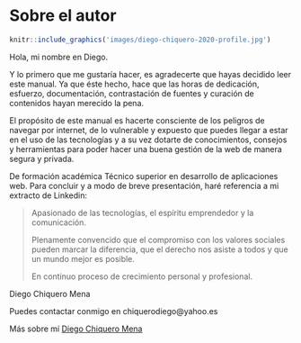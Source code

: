 # Sobre el autor {#autor .unnumbered}

```r
knitr::include_graphics('images/diego-chiquero-2020-profile.jpg')
```

Hola, mi nombre en Diego.

Y lo primero que me gustaría hacer, es agradecerte que hayas decidido leer este manual. Ya que éste hecho, hace que las horas de dedicación, esfuerzo, documentación, contrastación de fuentes y curación de contenidos hayan merecido la pena.

El propósito de este manual es hacerte consciente de los peligros de navegar por internet, de lo vulnerable y expuesto que puedes llegar a estar en el uso de las tecnologías y a su vez dotarte de conocimientos, consejos y herramientas para poder hacer una buena gestión de la web de manera segura y privada.

De formación académica Técnico superior en desarrollo de aplicaciones web.
Para concluir y a modo de breve presentación, haré referencia a mi extracto de Linkedin: 

> Apasionado de las tecnologías, el espíritu emprendedor y la comunicación.
>
> Plenamente convencido que el compromiso con los valores sociales pueden marcar la diferencia, que el derecho nos asiste a todos y que un mundo mejor es posible.
>
>  En continuo proceso de crecimiento personal y profesional.


Diego Chiquero Mena

Puedes contactar conmigo en chiquerodiego@yahoo.es

Más sobre mí [Diego Chiquero Mena](https://about.me/diegochiquero)

